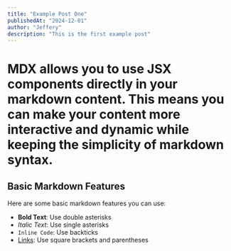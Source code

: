 ```yaml
---
title: "Example Post One"
publishedAt: "2024-12-01"
author: "Jeffery"
description: "This is the first example post"
---
```


# MDX allows you to use JSX components directly in your markdown content. This means you can make your content more interactive and dynamic while keeping the simplicity of markdown syntax.

## Basic Markdown Features

Here are some basic markdown features you can use:

- **Bold Text**: Use double asterisks
- _Italic Text_: Use single asterisks
- `Inline Code`: Use backticks
- [Links](https://nextjs.org): Use square brackets and parentheses
